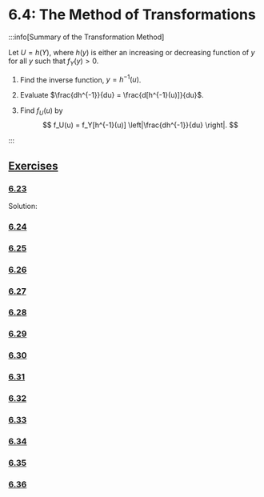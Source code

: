 

# 6.4: The Method of Transformations

:::info[Summary of the Transformation Method]

Let $U = h(Y)$, where $h(y)$ is either an increasing or decreasing function of $y$ for all $y$ such that $f_Y(y) > 0$.

1. Find the inverse function, $y = h^{-1}(u)$.

2. Evaluate $\frac{dh^{-1}}{du} = \frac{d[h^{-1}(u)]}{du}$.

3. Find $f_U(u)$ by
   $$
   f_U(u) = f_Y[h^{-1}(u)] \left|\frac{dh^{-1}}{du} \right|.
   $$

:::

## <u>Exercises</u>

### <u>6.23</u>

<ExCh6Num23 />

Solution:

### <u>6.24</u>

<ExCh6Num24 />

### <u>6.25</u>

<ExCh6Num25 />

### <u>6.26</u>

<ExCh6Num26 />

### <u>6.27</u>

<ExCh6Num27 />

### <u>6.28</u>

<ExCh6Num28 />

### <u>6.29</u>

<ExCh6Num29 />

### <u>6.30</u>

<ExCh6Num30 />

### <u>6.31</u>

<ExCh6Num31 />

### <u>6.32</u>

<ExCh6Num32 />

### <u>6.33</u>

<ExCh6Num33 />

### <u>6.34</u>

<ExCh6Num34 />

### <u>6.35</u>

<ExCh6Num35 />

### <u>6.36</u>

<ExCh6Num36 />
